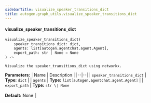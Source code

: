 ```yaml
---
sidebarTitle: visualize_speaker_transitions_dict
title: autogen.graph_utils.visualize_speaker_transitions_dict
---
```


<code class="doc-symbol doc-symbol-heading doc-symbol-function"></code>
#### visualize_speaker_transitions_dict

```python
visualize_speaker_transitions_dict(
    speaker_transitions_dict: dict,
    agents: list[autogen.agentchat.agent.Agent],
    export_path: str | None = None
) -> 
```

    Visualize the speaker_transitions_dict using networkx.

<b>Parameters:</b>
| Name | Description |
|--|--|
| `speaker_transitions_dict` | **Type:** `dict` |
| `agents` | **Type:** `list[autogen.agentchat.agent.Agent]` |
| `export_path` | **Type:** `str \| None`<br/><br/>**Default:** None |

<br />